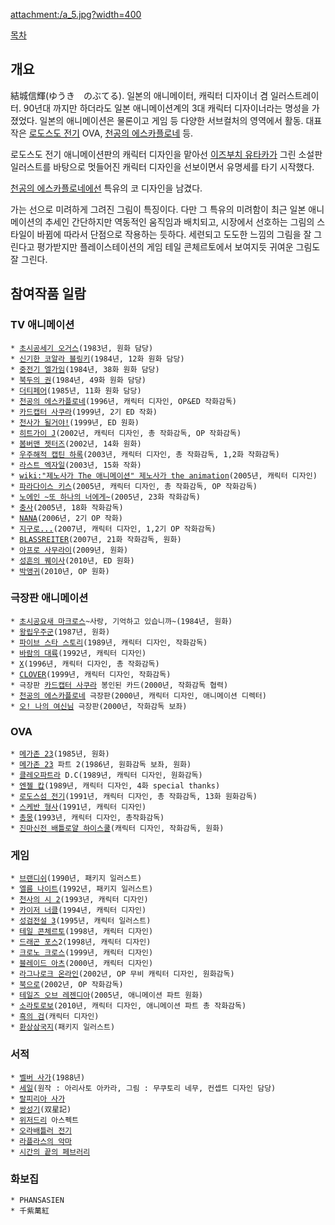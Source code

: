 attachment:/a_5.jpg?width=400

[[목차]]

== 개요 ==
結城信輝(ゆうき　のぶてる). 일본의 애니메이터, 캐릭터 디자이너 겸 일러스트레이터. 90년대 까지만 하더라도 일본 애니메이션계의 3대 캐릭터 디자이너라는 명성을 가졌었다. 일본의 애니메이션은 물론이고 게임 등 다양한 서브컬처의 영역에서 활동. 대표작은 [[로도스도 전기]] OVA, [[천공의 에스카플로네]] 등.

로도스도 전기 애니메이션판의 캐릭터 디자인을 맡아선 [[이즈부치 유타카]]가 그린 소설판 일러스트를 바탕으로 멋들어진 캐릭터 디자인을 선보이면서 유명세를 타기 시작했다.

[[천공의 에스카플로네]]에선 특유의 코 디자인을 남겼다.

가는 선으로 미려하게 그려진 그림이 특징이다. 다만 그 특유의 미려함이 최근 일본 애니메이션의 추세인 간단하지만 역동적인 움직임과 배치되고, 시장에서 선호하는 그림의 스타일이 바뀜에 따라서 단점으로 작용하는 듯하다. 세련되고 도도한 느낌의 그림을 잘 그린다고 평가받지만 플레이스테이션의 게임 테일 콘체르토에서 보여지듯 귀여운 그림도 잘 그린다.

== 참여작품 일람 ==
=== TV 애니메이션 ===
 * [[초시공세기 오거스]](1983년, 원화 담당)
 * [[신기한 코알라 블링키]](1984년, 12화 원화 담당)
 * [[중전기 엘가임]](1984년, 38화 원화 담당)
 * [[북두의 권]](1984년, 49화 원화 담당)
 * [[더티페어]](1985년, 11화 원화 담당)
 * [[천공의 에스카플로네]](1996년, 캐릭터 디자인, OP&ED 작화감독)
 * [[카드캡터 사쿠라]](1999년, 2기 ED 작화)
 * [[천사가 될거야!]](1999년, ED 원화)
 * [[히트가이 J]](2002년, 캐릭터 디자인, 총 작화감독, OP 작화감독)
 * [[봄버맨 젯터즈]](2002년, 14화 원화)
 * [[우주해적 캡틴 하록]](2003년, 캐릭터 디자인, 총 작화감독, 1,2화 작화감독)
 * [[라스트 엑자일]](2003년, 15화 작화)
 * [[wiki:"제노사가 The 애니메이션" 제노사가 the animation]](2005년, 캐릭터 디자인)
 * [[파라다이스 키스]](2005년, 캐릭터 디자인, 총 작화감독, OP 작화감독)
 * [[노에인 ~또 하나의 너에게~]](2005년, 23화 작화감독)
 * [[충사]](2005년, 18화 작화감독)
 * [[NANA]](2006년, 2기 OP 작화)
 * [[지구로...]](2007년, 캐릭터 디자인, 1,2기 OP 작화감독)
 * [[BLASSREITER]](2007년, 21화 작화감독, 원화)
 * [[아프로 사무라이]](2009년, 원화)
 * [[성흔의 퀘이사]](2010년, ED 원화)
 * [[박앵귀]](2010년, OP 원화)

=== 극장판 애니메이션 ===
 * [[초시공요새 마크로스]]~사랑, 기억하고 있습니까~(1984년, 원화)
 * [[왕립우주군]](1987년, 원화)
 * [[파이브 스타 스토리]](1989년, 캐릭터 디자인, 작화감독)
 * [[바람의 대륙]](1992년, 캐릭터 디자인)
 * [[X]](1996년, 캐릭터 디자인, 총 작화감독)
 * [[CLOVER]](1999년, 캐릭터 디자인, 작화감독)
 * 극장판 [[카드캡터 사쿠라]] 봉인된 카드(2000년, 작화감독 협력)
 * [[천공의 에스카플로네]] 극장판(2000년, 캐릭터 디자인, 애니메이션 디렉터)
 * [[오! 나의 여신님]] 극장판(2000년, 작화감독 보좌)

=== OVA ===
 * [[메가존 23]](1985년, 원화)
 * [[메가존 23]] 파트 2(1986년, 원화감독 보좌, 원화)
 * [[클레오파트라]] D.C(1989년, 캐릭터 디자인, 원화감독)
 * [[엔젤 캅]](1989년, 캐릭터 디자인, 4화 special thanks)
 * [[로도스섬 전기]](1991년, 캐릭터 디자인, 총 작화감독, 13화 원화감독)
 * [[스케반 형사]](1991년, 캐릭터 디자인)
 * [[총몽]](1993년, 캐릭터 디자인, 총작화감독)
 * [[진마신전 배틀로얄 하이스쿨]](캐릭터 디자인, 작화감독, 원화)

=== 게임 ===
 * [[브랜디쉬]](1990년, 패키지 일러스트)
 * [[엘름 나이트]](1992년, 패키지 일러스트)
 * [[천사의 시 2]](1993년, 캐릭터 디자인)
 * [[카이저 너클]](1994년, 캐릭터 디자인)
 * [[성검전설 3]](1995년, 캐릭터 일러스트)
 * [[테일 콘체르토]](1998년, 캐릭터 디자인)
 * [[드래곤 포스]]2(1998년, 캐릭터 디자인)
 * [[크로노 크로스]](1999년, 캐릭터 디자인)
 * [[블레이드 아츠]](2000년, 캐릭터 디자인)
 * [[라그나로크 온라인]](2002년, OP 무비 캐릭터 디자인, 원화감독)
 * [[북으로]](2002년, OP 작화감독)
 * [[테일즈 오브 레젠디아]](2005년, 애니메이션 파트 원화)
 * [[소라토로보]](2010년, 캐릭터 디자인, 애니메이션 파트 총 작화감독)
 * [[흑의 검]](캐릭터 디자인)
 * [[환상삼국지]](패키지 일러스트)

=== 서적 ===
 * [[벨버 사가]](1988년)
 * [[세일]](원작 : 아리사토 아카라, 그림 : 무쿠토리 네무, 컨셉트 디자인 담당)
 * [[랄피리아 사가]]
 * [[쌍성기]](双星記)
 * [[위저드리]] 아스펙트
 * [[오라배틀러 전기]]
 * [[라플라스의 악마]]
 * [[시간의 끝의 페브러리]]

=== 화보집 ===
 * PHANSASIEN
 * 千紫萬紅
